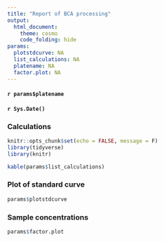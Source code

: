 ```yaml
---
title: "Report of BCA processing"
output: 
  html_document:
    theme: cosmo
    code_folding: hide
params:
  plotstdcurve: NA
  list_calculations: NA
  platename: NA
  factor.plot: NA
---
```

#### `r params$platename`
#### `r Sys.Date()`


### Calculations
```r
knitr::opts_chunk$set(echo = FALSE, message = F)
library(tidyverse)
library(knitr)
```

```r
kable(params$list_calculations)
```


### Plot of standard curve
```r
params$plotstdcurve
```


### Sample concentrations
```r
params$factor.plot
```

